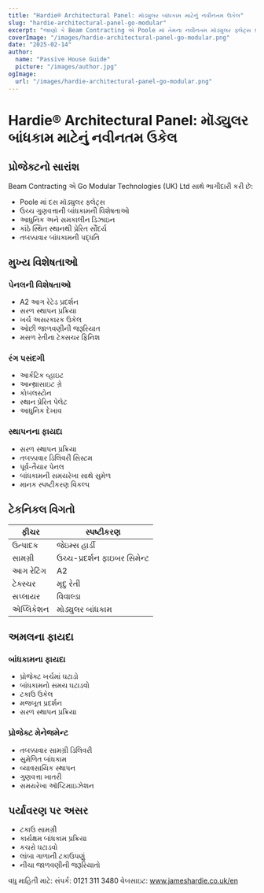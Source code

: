 ```yaml
---
title: "Hardie® Architectural Panel: મૉડ્યુલર બાંધકામ માટેનું નવીનતમ ઉકેલ"
slug: "hardie-architectural-panel-go-modular"
excerpt: "જાણો કે Beam Contracting એ Poole માં તેમના નવીનતમ મૉડ્યુલર ફ્લેટ્સ પ્રોજેક્ટ માટે Hardie® Architectural Panel કેવી રીતે ઉપયોગ કર્યો, આગની સલામતી અને ટકાઉપણાના ફાયદા પ્રદાન કરે છે."
coverImage: "/images/hardie-architectural-panel-go-modular.png"
date: "2025-02-14"
author:
  name: "Passive House Guide"
  picture: "/images/author.jpg"
ogImage:
  url: "/images/hardie-architectural-panel-go-modular.png"
---
```


# Hardie® Architectural Panel: મૉડ્યુલર બાંધકામ માટેનું નવીનતમ ઉકેલ

## પ્રોજેક્ટનો સારાંશ

Beam Contracting એ Go Modular Technologies (UK) Ltd સાથે ભાગીદારી કરી છે:

- Poole માં દસ મૉડ્યુલર ફ્લેટ્સ
- ઉચ્ચ ગુણવત્તાની બાંધકામની વિશેષતાઓ
- આધુનિક અને સમકાલીન ડિઝાઇન
- કાંઠે સ્થિત સ્થાનથી પ્રેરિત સૌંદર્ય
- તબક્કાવાર બાંધકામની પદ્ધતિ

## મુખ્ય વિશેષતાઓ

### પેનલની વિશેષતાઓ
- A2 આગ રેટેડ પ્રદર્શન
- સરળ સ્થાપન પ્રક્રિયા
- ખર્ચ અસરકારક ઉકેલ
- ઓછી જાળવણીની જરૂરિયાત
- મસળ રેતીના ટેક્સચર ફિનિશ

### રંગ પસંદગી
- આર્કટિક વ્હાઇટ
- આન્થ્રાસાઇટ ગ્રે
- કોબલસ્ટોન
- સ્થાન પ્રેરિત પેલેટ
- આધુનિક દેખાવ

### સ્થાપનના ફાયદા
- સરળ સ્થાપન પ્રક્રિયા
- તબક્કાવાર ડિલિવરી સિસ્ટમ
- પૂર્વ-તૈયાર પેનલ
- બાંધકામની સમયરેખા સાથે સુમેળ
- માનક સ્પષ્ટીકરણ વિકલ્પ

## ટેકનિકલ વિગતો

| ફીચર | સ્પષ્ટીકરણ |
|---------|--------------|
| ઉત્પાદક | જેઇમ્સ હાર્ડી |
| સામગ્રી | ઉચ્ચ-પ્રદર્શન ફાઇબર સિમેન્ટ |
| આગ રેટિંગ | A2 |
| ટેક્સ્ચર | મૃદુ રેતી |
| સપ્લાયર | વિવાલ્ડા |
| એપ્લિકેશન | મોડ્યુલર બાંધકામ |

## અમલના ફાયદા

### બાંધકામના ફાયદા
- પ્રોજેક્ટ ખર્ચમાં ઘટાડો
- બાંધકામનો સમય ઘટાડવો
- ટકાઉ ઉકેલ
- મજબૂત પ્રદર્શન
- સરળ સ્થાપન પ્રક્રિયા

### પ્રોજેક્ટ મેનેજમેન્ટ
- તબક્કાવાર સામગ્રી ડિલિવરી
- સુમેળિત બાંધકામ
- વ્યાવસાયિક સ્થાપન
- ગુણવત્તા ખાતરી
- સમયરેખા ઑપ્ટિમાઇઝેશન

## પર્યાવરણ પર અસર

- ટકાઉ સામગ્રી
- કાર્યક્ષમ બાંધકામ પ્રક્રિયા
- કચરો ઘટાડવો
- લાંબા ગાળાની ટકાઉપણું
- નીચા જાળવણીની જરૂરિયાતો

વધુ માહિતી માટે:
સંપર્ક: 0121 311 3480
વેબસાઇટ: www.jameshardie.co.uk/en